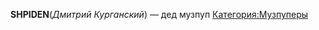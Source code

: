 {{Инфобокс_для_пуперов
|
|сферы_творчества = RYTPMV
|год_начала = 2011
|имя_фамилия = Дмитрий Курганский
|title2 = SHPIDEN|дата_рождения = 22 января 1998 г.|место_проживания = Киев|ссылки = *[https://www.youtube.com/user/SHPIDEN YouTube]
*[https://www.youtube.com/user/MisterUsualHat Alt]}}
'''SHPIDEN '''(''Дмитрий Курганский'') — дед музпуп 
[[Категория:Музпуперы]]